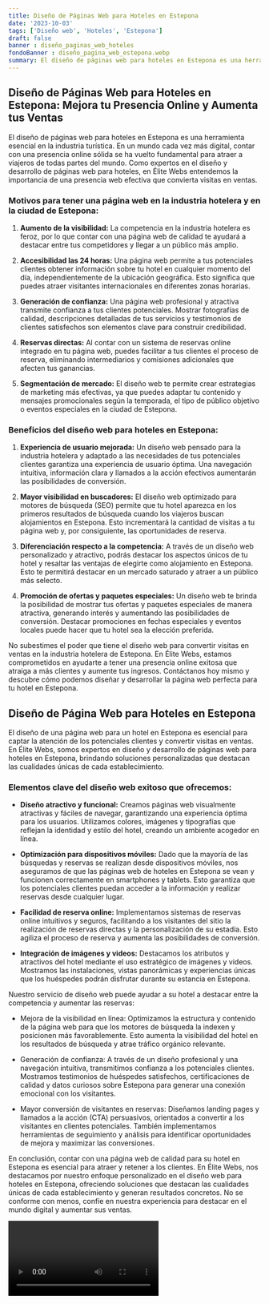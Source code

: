 ```yaml
---
title: Diseño de Páginas Web para Hoteles en Estepona
date: '2023-10-03'
tags: ['Diseño web', 'Hoteles', 'Estepona']
draft: false
banner : diseño_paginas_web_hoteles
fondoBanner : diseño_pagina_web_estepona.webp
summary: El diseño de páginas web para hoteles en Estepona es una herramienta esencial en la industria turística. En un mundo cada vez más digital, contar con una presencia online sólida se ha vuelto fundamental para atraer a viajeros de todas partes del mundo. Como expertos en el diseño y desarrollo de páginas web para hoteles, en Élite Webs entendemos la importancia de una presencia web efectiva que convierta visitas en ventas.
---
```


## Diseño de Páginas Web para Hoteles en Estepona: Mejora tu Presencia Online y Aumenta tus Ventas

El diseño de páginas web para hoteles en Estepona es una herramienta esencial en la industria turística. En un mundo cada vez más digital, contar con una presencia online sólida se ha vuelto fundamental para atraer a viajeros de todas partes del mundo. Como expertos en el diseño y desarrollo de páginas web para hoteles, en Élite Webs entendemos la importancia de una presencia web efectiva que convierta visitas en ventas.

### Motivos para tener una página web en la industria hotelera y en la ciudad de Estepona:

1. **Aumento de la visibilidad:** La competencia en la industria hotelera es feroz, por lo que contar con una página web de calidad te ayudará a destacar entre tus competidores y llegar a un público más amplio.

2. **Accesibilidad las 24 horas:** Una página web permite a tus potenciales clientes obtener información sobre tu hotel en cualquier momento del día, independientemente de la ubicación geográfica. Esto significa que puedes atraer visitantes internacionales en diferentes zonas horarias.

3. **Generación de confianza:** Una página web profesional y atractiva transmite confianza a tus clientes potenciales. Mostrar fotografías de calidad, descripciones detalladas de tus servicios y testimonios de clientes satisfechos son elementos clave para construir credibilidad.

4. **Reservas directas:** Al contar con un sistema de reservas online integrado en tu página web, puedes facilitar a tus clientes el proceso de reserva, eliminando intermediarios y comisiones adicionales que afecten tus ganancias.

5. **Segmentación de mercado:** El diseño web te permite crear estrategias de marketing más efectivas, ya que puedes adaptar tu contenido y mensajes promocionales según la temporada, el tipo de público objetivo o eventos especiales en la ciudad de Estepona.

### Beneficios del diseño web para hoteles en Estepona:

1. **Experiencia de usuario mejorada:** Un diseño web pensado para la industria hotelera y adaptado a las necesidades de tus potenciales clientes garantiza una experiencia de usuario óptima. Una navegación intuitiva, información clara y llamados a la acción efectivos aumentarán las posibilidades de conversión.

2. **Mayor visibilidad en buscadores:** El diseño web optimizado para motores de búsqueda (SEO) permite que tu hotel aparezca en los primeros resultados de búsqueda cuando los viajeros buscan alojamientos en Estepona. Esto incrementará la cantidad de visitas a tu página web y, por consiguiente, las oportunidades de reserva.

3. **Diferenciación respecto a la competencia:** A través de un diseño web personalizado y atractivo, podrás destacar los aspectos únicos de tu hotel y resaltar las ventajas de elegirte como alojamiento en Estepona. Esto te permitirá destacar en un mercado saturado y atraer a un público más selecto.

4. **Promoción de ofertas y paquetes especiales:** Un diseño web te brinda la posibilidad de mostrar tus ofertas y paquetes especiales de manera atractiva, generando interés y aumentando las posibilidades de conversión. Destacar promociones en fechas especiales y eventos locales puede hacer que tu hotel sea la elección preferida.

No subestimes el poder que tiene el diseño web para convertir visitas en ventas en la industria hotelera de Estepona. En Élite Webs, estamos comprometidos en ayudarte a tener una presencia online exitosa que atraiga a más clientes y aumente tus ingresos. Contáctanos hoy mismo y descubre cómo podemos diseñar y desarrollar la página web perfecta para tu hotel en Estepona.

<GifSeo />

<Cta />

## Diseño de Página Web para Hoteles en Estepona

El diseño de una página web para un hotel en Estepona es esencial para captar la atención de los potenciales clientes y convertir visitas en ventas. En Élite Webs, somos expertos en diseño y desarrollo de páginas web para hoteles en Estepona, brindando soluciones personalizadas que destacan las cualidades únicas de cada establecimiento.

### Elementos clave del diseño web exitoso que ofrecemos:

- **Diseño atractivo y funcional:** Creamos páginas web visualmente atractivas y fáciles de navegar, garantizando una experiencia óptima para los usuarios. Utilizamos colores, imágenes y tipografías que reflejan la identidad y estilo del hotel, creando un ambiente acogedor en línea.

- **Optimización para dispositivos móviles:** Dado que la mayoría de las búsquedas y reservas se realizan desde dispositivos móviles, nos aseguramos de que las páginas web de hoteles en Estepona se vean y funcionen correctamente en smartphones y tablets. Esto garantiza que los potenciales clientes puedan acceder a la información y realizar reservas desde cualquier lugar.

- **Facilidad de reserva online:** Implementamos sistemas de reservas online intuitivos y seguros, facilitando a los visitantes del sitio la realización de reservas directas y la personalización de su estadía. Esto agiliza el proceso de reserva y aumenta las posibilidades de conversión.

- **Integración de imágenes y videos:** Destacamos los atributos y atractivos del hotel mediante el uso estratégico de imágenes y videos. Mostramos las instalaciones, vistas panorámicas y experiencias únicas que los huéspedes podrán disfrutar durante su estancia en Estepona.

Nuestro servicio de diseño web puede ayudar a su hotel a destacar entre la competencia y aumentar las reservas:

- Mejora de la visibilidad en línea: Optimizamos la estructura y contenido de la página web para que los motores de búsqueda la indexen y posicionen más favorablemente. Esto aumenta la visibilidad del hotel en los resultados de búsqueda y atrae tráfico orgánico relevante.

- Generación de confianza: A través de un diseño profesional y una navegación intuitiva, transmitimos confianza a los potenciales clientes. Mostramos testimonios de huéspedes satisfechos, certificaciones de calidad y datos curiosos sobre Estepona para generar una conexión emocional con los visitantes.

- Mayor conversión de visitantes en reservas: Diseñamos landing pages y llamados a la acción (CTA) persuasivos, orientados a convertir a los visitantes en clientes potenciales. También implementamos herramientas de seguimiento y análisis para identificar oportunidades de mejora y maximizar las conversiones.

En conclusión, contar con una página web de calidad para su hotel en Estepona es esencial para atraer y retener a los clientes. En Élite Webs, nos destacamos por nuestro enfoque personalizado en el diseño web para hoteles en Estepona, ofreciendo soluciones que destacan las cualidades únicas de cada establecimiento y generan resultados concretos. No se conforme con menos, confíe en nuestra experiencia para destacar en el mundo digital y aumentar sus ventas.

<Video />

<CtaBot job='Hoteles' city='Estepona'/>

<Gmaps query='Estepona+españa+maps' />